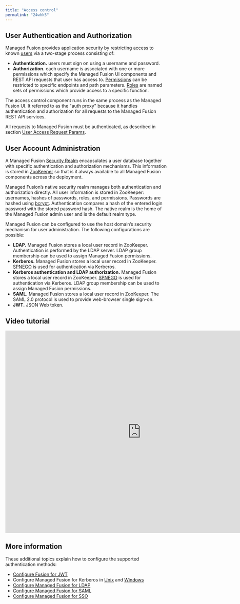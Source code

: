 ```yaml
---
title: "Access control"
permalink: "24whk5"
---
```


## User Authentication and Authorization

Managed Fusion provides application security by restricting access to known [users](/managed-fusion/5.9/1abcqy/users)
via a two-stage process consisting of:

* **Authentication.** users must sign on using a username and password.
* **Authorization.** each username is associated with one or more permissions which specify the Managed Fusion UI components and REST API requests that user has access to.
  [Permissions](/managed-fusion/5.9/ro1m7q/permissions) can be restricted to specific endpoints and path parameters.
  [Roles](/managed-fusion/5.9/ydvorx/roles) are named sets of permissions which provide access to a specific function.

The access control component runs in the same process as the Managed Fusion UI.
It referred to as the "auth proxy" because it handles authentication and authorization for all requests to the Managed Fusion REST API services.

All requests to Managed Fusion must be authenticated, as described in section [User Access Request Params](/how-to/623/user-access-request-parameters).

## User Account Administration

A Managed Fusion [Security Realm](/managed-fusion/5.9/sq6b80/security-realms) encapsulates a user database together with specific authentication and authorization mechanisms.
This information is stored in [ZooKeeper](http://zookeeper.apache.org/) so that is it always available to all Managed Fusion components across the deployment.

Managed Fusion’s native security realm manages both authentication and authorization directly.
All user information is stored in ZooKeeper: usernames, hashes of passwords, roles, and permissions.
Passwords are hashed using [bcrypt](https://en.wikipedia.org/wiki/Bcrypt).
Authentication compares a hash of the entered login password with the stored password hash.
The native realm is the home of the Managed Fusion admin user and is the default realm type.

Managed Fusion can be configured to use the host domain’s security mechanism for user administration.
The following configurations are possible:

* **LDAP.** Managed Fusion stores a local user record in ZooKeeper.
  Authentication is performed by the LDAP server.
  LDAP group membership can be used to assign Managed Fusion permissions.
* **Kerberos.** Managed Fusion stores a local user record in ZooKeeper.
  [SPNEGO](https://en.wikipedia.org/wiki/SPNEGO) is used for authentication via Kerberos.
* **Kerberos authentication and LDAP authorization.** Managed Fusion stores a local user record in ZooKeeper.
  [SPNEGO](https://en.wikipedia.org/wiki/SPNEGO) is used for authentication via Kerberos.
  LDAP group membership can be used to assign Managed Fusion permissions.
* **SAML.** Managed Fusion stores a local user record in ZooKeeper. The SAML 2.0 protocol is used to provide web-browser single sign-on.
* **JWT.** JSON Web token.

## Video tutorial

<iframe width="843" height="632" src="https://www.youtube.com/embed/w5LtUm3mflo" title="Fusion Learners - Configuring Permissions and Security Realms" frameborder="0" allow="accelerometer; autoplay; clipboard-write; encrypted-media; gyroscope; picture-in-picture; web-share" referrerpolicy="strict-origin-when-cross-origin" allowfullscreen></iframe>

## More information

These additional topics explain how to configure the supported authentication methods:

* [Configure Fusion for JWT](/fusion/5.9/cvrcam/configure-fusion-for-jwt)
* Configure Managed Fusion for Kerberos in [Unix](/how-to/vp57wz/configure-managed-fusion-for-kerberos-in-unix) and [Windows](/how-to/cfugam/configure-managed-fusion-for-kerberos-in-windows)
* [Configure Managed Fusion for LDAP](/how-to/j73e7i/configure-managed-fusion-for-ldap)
* [Configure Managed Fusion for SAML](/how-to/o2vz4v/configure-managed-fusion-for-saml)
* [Configure Managed Fusion for SSO](/how-to/cam88f/configure-managed-fusion-for-sso)